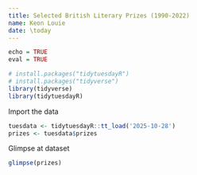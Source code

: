 ```yaml
---
title: Selected British Literary Prizes (1990-2022)
name: Keon Louie
date: \today
---
```


```r
echo = TRUE
eval = TRUE

# install.packages("tidytuesdayR")
# install.packages("tidyverse")
library(tidyverse)
library(tidytuesdayR)
```
Import the data
```r
tuesdata <- tidytuesdayR::tt_load('2025-10-28')
prizes <- tuesdata$prizes
```
Glimpse at dataset
```r
glimpse(prizes)
```




